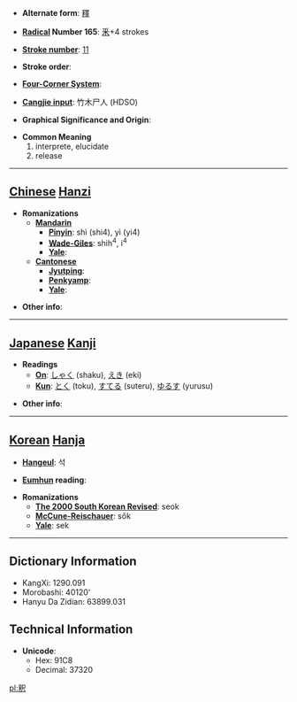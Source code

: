 * '''Alternate form''': [[釋]]

* '''[[Wiktionary:Chinese radical index| Radical]] Number 165''': [[Wiktionary:Chinese radical index 釆|釆]]+4 strokes

* '''[[Wiktionary:Chinese total strokes index|Stroke number]]''': [[Wiktionary:Chinese total strokes index 11|11]]

* '''Stroke order''': 

* '''[[Wiktionary:Chinese four corner index|Four-Corner System]]''': 

* '''[[Wiktionary:Chinese Cangjie index|Cangjie input]]''': 竹木尸人 (HDSO)

* '''Graphical Significance and Origin''': 

* '''Common Meaning'''
*#interprete, elucidate
*# release


----

== [[Chinese]] [[Hanzi]] ==

* '''Romanizations'''
** '''[[Mandarin]]'''
*** '''[[Pinyin]]''': shì (shi4), yì (yi4)
*** '''[[Wade-Giles]]''': shih<sup>4</sup>, i<sup>4</sup>
*** '''[[Yale]]''': 
** '''[[Cantonese]]'''
*** '''[[Jyutping]]''':
*** '''[[Penkyamp]]''': 
*** '''[[Yale]]''': 

* '''Other info''': 

----

== [[Japanese]] [[Kanji]] ==

* '''Readings'''
** '''[[On]]''': [[しゃく]] (shaku), [[えき]] (eki)
** '''[[Kun]]''': [[とく]] (toku), [[すてる]] (suteru), [[ゆるす]] (yurusu)

* '''Other info''':  

----

== [[Korean]] [[Hanja]] ==

* '''[[Hangeul]]''': 석

* '''[[Eumhun]] reading''': 

* '''Romanizations'''
** '''[[The 2000 South Korean Revised Romanization|The 2000 South Korean Revised]]''': seok
** '''[[McCune-Reischauer]]''': sŏk
** '''[[Yale]]''': sek

----

== Dictionary Information ==

* KangXi: 1290.091
* Morobashi: 40120'
* Hanyu Da Zidian: 63899.031

== Technical Information ==

* '''Unicode''':
** Hex: 91C8
** Decimal: 37320

[[pl:釈]]